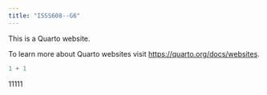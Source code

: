 ```yaml
---
title: "ISSS608--G6"
---
```


This is a Quarto website.

To learn more about Quarto websites visit <https://quarto.org/docs/websites>.

```r
1 + 1
```

11111
